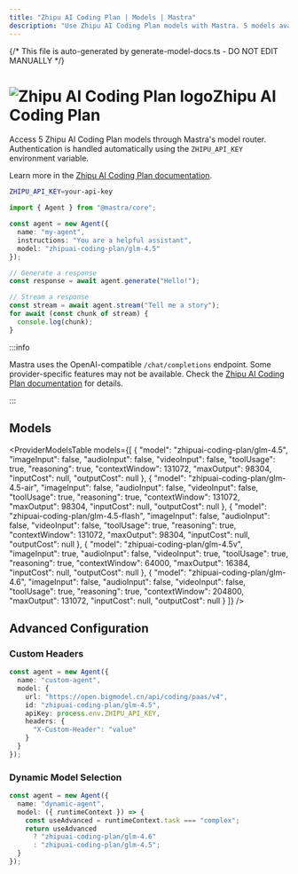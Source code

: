 ```yaml
---
title: "Zhipu AI Coding Plan | Models | Mastra"
description: "Use Zhipu AI Coding Plan models with Mastra. 5 models available."
---
```


{/* This file is auto-generated by generate-model-docs.ts - DO NOT EDIT MANUALLY */}



# <img src="https://models.dev/logos/zhipuai-coding-plan.svg" alt="Zhipu AI Coding Plan logo" className="inline w-8 h-8 mr-2 align-middle dark:invert dark:brightness-0 dark:contrast-200" />Zhipu AI Coding Plan

Access 5 Zhipu AI Coding Plan models through Mastra's model router. Authentication is handled automatically using the `ZHIPU_API_KEY` environment variable.

Learn more in the [Zhipu AI Coding Plan documentation](https://docs.bigmodel.cn/cn/coding-plan/overview).

```bash
ZHIPU_API_KEY=your-api-key
```

```typescript
import { Agent } from "@mastra/core";

const agent = new Agent({
  name: "my-agent",
  instructions: "You are a helpful assistant",
  model: "zhipuai-coding-plan/glm-4.5"
});

// Generate a response
const response = await agent.generate("Hello!");

// Stream a response
const stream = await agent.stream("Tell me a story");
for await (const chunk of stream) {
  console.log(chunk);
}
```

:::info

Mastra uses the OpenAI-compatible `/chat/completions` endpoint. Some provider-specific features may not be available. Check the [Zhipu AI Coding Plan documentation](https://docs.bigmodel.cn/cn/coding-plan/overview) for details.

:::

## Models

<ProviderModelsTable 
  models={[
  {
    "model": "zhipuai-coding-plan/glm-4.5",
    "imageInput": false,
    "audioInput": false,
    "videoInput": false,
    "toolUsage": true,
    "reasoning": true,
    "contextWindow": 131072,
    "maxOutput": 98304,
    "inputCost": null,
    "outputCost": null
  },
  {
    "model": "zhipuai-coding-plan/glm-4.5-air",
    "imageInput": false,
    "audioInput": false,
    "videoInput": false,
    "toolUsage": true,
    "reasoning": true,
    "contextWindow": 131072,
    "maxOutput": 98304,
    "inputCost": null,
    "outputCost": null
  },
  {
    "model": "zhipuai-coding-plan/glm-4.5-flash",
    "imageInput": false,
    "audioInput": false,
    "videoInput": false,
    "toolUsage": true,
    "reasoning": true,
    "contextWindow": 131072,
    "maxOutput": 98304,
    "inputCost": null,
    "outputCost": null
  },
  {
    "model": "zhipuai-coding-plan/glm-4.5v",
    "imageInput": true,
    "audioInput": false,
    "videoInput": true,
    "toolUsage": true,
    "reasoning": true,
    "contextWindow": 64000,
    "maxOutput": 16384,
    "inputCost": null,
    "outputCost": null
  },
  {
    "model": "zhipuai-coding-plan/glm-4.6",
    "imageInput": false,
    "audioInput": false,
    "videoInput": false,
    "toolUsage": true,
    "reasoning": true,
    "contextWindow": 204800,
    "maxOutput": 131072,
    "inputCost": null,
    "outputCost": null
  }
]}
/>

## Advanced Configuration

### Custom Headers

```typescript
const agent = new Agent({
  name: "custom-agent",
  model: {
    url: "https://open.bigmodel.cn/api/coding/paas/v4",
    id: "zhipuai-coding-plan/glm-4.5",
    apiKey: process.env.ZHIPU_API_KEY,
    headers: {
      "X-Custom-Header": "value"
    }
  }
});
```

### Dynamic Model Selection

```typescript
const agent = new Agent({
  name: "dynamic-agent",
  model: ({ runtimeContext }) => {
    const useAdvanced = runtimeContext.task === "complex";
    return useAdvanced 
      ? "zhipuai-coding-plan/glm-4.6"
      : "zhipuai-coding-plan/glm-4.5";
  }
});
```


